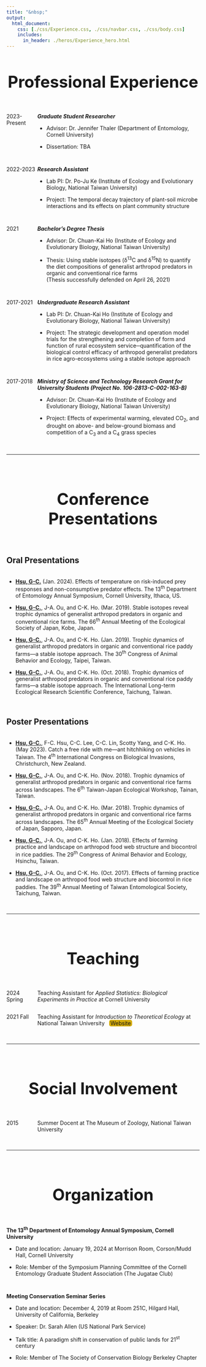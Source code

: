 ```yaml
---
title: "&nbsp;"
output:
  html_document:
    css: [./css/Experience.css, ./css/navbar.css, ./css/body.css]
    includes:
      in_header: ./heros/Experience_hero.html
---
```


<style>
h1 {text-align: center !important; 
    font-weight: bold !important; 
    font-size: 42px !important}
    
.External_link{
  border-radius: 5px;
  border: none;
  text-align: center;
  text-decoration: none;
  display: inline-block;
  width: 60px;
  background-color: #D4AC0D;
  margin-top: -1px;
}

</style>

# Professional Experience
<div style="height: 1em;"></div>

<div style="display: flex;">
<div style="width: 16%;">
2023-Present
</div>
<div style="width: 84%;">
<b>_Graduate Student Researcher_</b><br>

* Advisor: Dr. Jennifer Thaler (Department of Entomology, Cornell University)<br>

* Dissertation: TBA<br>
</div>
</div>

<div style="height: 1em;"></div>

<div style="display: flex;">
<div style="width: 16%;">
2022-2023
</div>
<div style="width: 84%;">
<b>_Research Assistant_</b><br>

* Lab PI: Dr. Po-Ju Ke (Institute of Ecology and Evolutionary Biology,
National Taiwan University) <br>

* Project: The temporal decay trajectory of plant-soil microbe interactions
and its effects on plant community structure <br>
</div>
</div>

<div style="height: 1em;"></div>

<div style="display: flex;">
<div style="width: 16%;">
2021
</div>
<div style="width: 84%;">
<b>_Bachelor's Degree Thesis_</b><br>

* Advisor: Dr. Chuan-Kai Ho (Institute of Ecology and Evolutionary Biology,
National Taiwan University)<br>

* Thesis: Using stable isotopes (δ^13^C and δ^15^N) to quantify the diet compositions of generalist arthropod predators in organic and conventional rice farms <br>
(Thesis successfully defended on April 26, 2021)
</div>
</div>

<div style="height: 1em;"></div>

<div style="display: flex;">
<div style="width: 16%;">
2017-2021
</div>
<div style="width: 84%;">
<b>_Undergraduate Research Assistant_</b><br>

* Lab PI: Dr. Chuan-Kai Ho (Institute of Ecology and Evolutionary Biology,
National Taiwan University)<br>

* Project: The strategic development and operation model trials for the   strengthening and completion of form and function of rural ecosystem service─quantification of the biological control efficacy of arthropod generalist predators in rice agro-ecosystems using a stable isotope approach<br>
</div>
</div>

<div style="height: 1em;"></div>

<div style="display: flex;">
<div style="width: 16%;">
2017-2018
</div>
<div style="width: 84%;">
<b>_Ministry of Science and Technology Research Grant for University Students (Project No. 106-2813-C-002-163-B)_</b><br>

* Advisor: Dr. Chuan-Kai Ho (Institute of Ecology and Evolutionary Biology,
National Taiwan University)<br>

* Project: Effects of experimental warming, elevated CO~2~, and drought on above- and below-ground biomass and competition of a C~3~ and a C~4~ grass species<br>
</div>
</div>

<br>
<hr>
<br>

# Conference Presentations
<div style="height: 1em;"></div>

## Oral Presentations
<div style="height: 0.15em;"></div>

*	<b><u>Hsu, G-C.</u></b> (Jan. 2024). Effects of temperature on risk-induced prey responses and non-consumptive predator effects. The 13^th^ Department of Entomology Annual Symposium, Cornell University, Ithaca, US.

*	<b><u>Hsu, G-C.</u></b>, J-A. Ou, and C-K. Ho. (Mar. 2019). Stable isotopes reveal trophic dynamics of generalist arthropod predators in organic and conventional rice farms. The 66^th^ Annual Meeting of the Ecological Society of Japan, Kobe, Japan.

*	<b><u>Hsu, G-C.</u></b>, J-A. Ou, and C-K. Ho. (Jan. 2019). Trophic dynamics of generalist arthropod predators in organic and conventional rice paddy farms—a stable isotope approach. The 30^th^ Congress of Animal Behavior and Ecology, Taipei, Taiwan.

*	<b><u>Hsu, G-C.</u></b>, J-A. Ou, and C-K. Ho. (Oct. 2018). Trophic dynamics of generalist arthropod predators in organic and conventional rice paddy farms—a stable isotope approach. The International Long-term Ecological Research Scientific Conference, Taichung, Taiwan.

<div style="height: 1em;"></div>

## Poster Presentations
<div style="height: 0.15em;"></div>

*	<b><u>Hsu, G-C.</u></b>, F-C. Hsu, C-C. Lee, C-C. Lin, Scotty Yang, and C-K. Ho. (May 2023). Catch a free ride with me—ant hitchhiking on vehicles in Taiwan. The 4^th^ International Congress on Biological Invasions, Christchurch, New Zealand.

*	<b><u>Hsu, G-C.</u></b>, J-A. Ou, and C-K. Ho. (Nov. 2018). Trophic dynamics of generalist arthropod predators in organic and conventional rice farms across landscapes. The 6^th^ Taiwan-Japan Ecological Workshop, Tainan, Taiwan.

*	<b><u>Hsu, G-C.</u></b>, J-A. Ou, and C-K. Ho. (Mar. 2018). Trophic dynamics of generalist arthropod predators in organic and conventional rice farms across landscapes. The 65^th^ Annual Meeting of the Ecological Society of Japan, Sapporo, Japan.

*	<b><u>Hsu, G-C.</u></b>, J-A. Ou, and C-K. Ho. (Jan. 2018). Effects of farming practice and landscape on arthropod food web structure and biocontrol in rice paddies. The 29^th^ Congress of Animal Behavior and Ecology, Hsinchu, Taiwan.

*	<b><u>Hsu, G-C.</u></b>, J-A. Ou, and C-K. Ho. (Oct. 2017). Effects of farming practice and landscape on arthropod food web structure and biocontrol in rice paddies. The 39^th^ Annual Meeting of Taiwan Entomological Society, Taichung, Taiwan.

<br>
<hr>
<br>

# Teaching
<div style="height: 1em;"></div>

<div style="display: flex;">
<div style="width: 16%;">
2024 Spring
</div>
<div style="width: 84%;">
Teaching Assistant for *Applied Statistics: Biological Experiments in Practice* at Cornell University <br>
</div>
</div>

<div style="display: flex;">
<div style="width: 16%;">
2021 Fall
</div>
<div style="width: 84%;">
Teaching Assistant for *Introduction to Theoretical Ecology* at National Taiwan University $~$ <a class="External_link btn btn-primary btn-outline btn-xs" href="https://genchanghsu.github.io/2021_Fall_Introduction_to_Theoretical_Ecology/" target="_blank">Website</a> <br>
</div>
</div>
<br>
<hr>
<br>

# Social Involvement
<div style="height: 1em;"></div>

<div style="display: flex;">
<div style="width: 16%;">
2015
</div>
<div style="width: 84%;">
Summer Docent at The Museum of Zoology, National Taiwan University<br>
</div>
</div>

<br>
<hr>
<br>

# Organization
<div style="height: 1em;"></div>

__The 13^th^ Department of Entomology Annual Symposium, Cornell University__

* Date and location: January 19, 2024 at Morrison Room, Corson/Mudd Hall, Cornell University <br>

* Role: Member of the Symposium Planning Committee of the Cornell Entomology Graduate Student Association (The Jugatae Club)<br>

<div style="height: 1em;"></div>

__Meeting Conservation Seminar Series__

* Date and location: December 4, 2019 at Room 251C, Hilgard Hall, University of California, Berkeley <br>

* Speaker: Dr. Sarah Allen (US National Park Service) <br>

* Talk title: A paradigm shift in conservation of public lands for 21^st^ century <br>

* Role: Member of The Society of Conservation Biology Berkeley Chapter <br>




